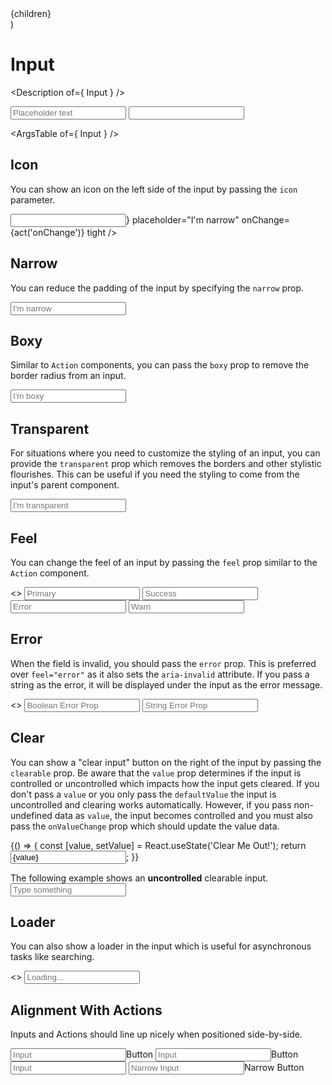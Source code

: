 


  <div
    style={{
      display: 'flex',
      alignItems: 'start',
    }}
  >
    {children}
  </div>
)

<Meta title="Basics/Inputs/Input" />

# Input

<Description of={ Input } />

<Canvas>
  <Story name="Input" decorators={[ColumnOfItems]}>
    <Input placeholder="Placeholder text" onChange={act('onChange')} />
    <Input tight defaultValue="I have a value!" onChange={act('onChange')}  />
  </Story>
</Canvas>

<ArgsTable of={ Input } />

## Icon

You can show an icon on the left side of the input by passing the
`icon` parameter.

<Canvas>
  <Story name="Icon">
    <Input icon={<SearchIcon />} placeholder="I'm narrow" onChange={act('onChange')} tight />
  </Story>
</Canvas>

## Narrow

You can reduce the padding of the input by specifying the
`narrow` prop.

<Canvas>
  <Story name="Narrow">
    <Input narrow placeholder="I'm narrow" onChange={act('onChange')} />
  </Story>
</Canvas>

## Boxy

Similar to `Action` components, you can pass the `boxy` prop to
remove the border radius from an input.

<Canvas>
  <Story name="Boxy">
    <Input boxy placeholder="I'm boxy" onChange={act('onChange')} />
  </Story>
</Canvas>

## Transparent

For situations where you need to customize the styling of an input,
you can provide the `transparent` prop which removes the borders
and other stylistic flourishes. This can be useful if you need the
styling to come from the input's parent component.

<Canvas>
  <Story name="Transparent">
    <Input transparent placeholder="I'm transparent" onChange={act('onChange')} />
  </Story>
</Canvas>

## Feel

You can change the feel of an input by passing the `feel` prop similar
to the `Action` component.

<Canvas>
  <Story name="Feel" decorators={[ColumnOfItems]}>
    <>
      <Input feel="primary" placeholder="Primary"  />
      <Input feel="success" placeholder="Success"  />
      <Input feel="error" placeholder="Error"  />
      <Input feel="warn" placeholder="Warn"  />
    </>
  </Story>
</Canvas>

## Error

When the field is invalid, you should pass the `error` prop.
This is preferred over `feel="error"` as it also sets the `aria-invalid`
attribute. If you pass a string as the error, it will be displayed
under the input as the error message.

<Canvas>
  <Story name="Error" decorators={[ColumnOfItems]}>
    <>
      <Input error placeholder="Boolean Error Prop"  />
      <Input error="No bueno!" placeholder="String Error Prop"  />
    </>
  </Story>
</Canvas>

## Clear
You can show a "clear input" button on the right of the input by
passing the `clearable` prop. Be aware that the `value` prop determines
if the input is controlled or uncontrolled which impacts how the input
gets cleared. If you don't pass a `value` or you only pass the `defaultValue`
the input is uncontrolled and clearing works automatically. However,
if you pass non-undefined data as `value`, the input becomes controlled
and you must also pass the `onValueChange` prop which should update the value
data.

<Canvas>
  <Story name="Clearable (controlled)">
    <Example>
      {() => {
        const [value, setValue] = React.useState('Clear Me Out!');
        return <Input clearable tight value={value} onValueChange={setValue} />;
      }}
    </Example>
  </Story>
</Canvas>

The following example shows an **uncontrolled** clearable input.
<Canvas>
  <Story name="Clearable (uncontrolled)">
    <Input clearable tight defaultValue="Clear Me!" placeholder="Type something" />
  </Story>
</Canvas>

## Loader

You can also show a loader in the input which is useful for
asynchronous tasks like searching.

<Canvas>
  <Story name="Loader" decorators={[ColumnOfItems]}>
    <>
      <Input loading placeholder="Loading..." tight />
    </>
  </Story>
</Canvas>

## Alignment With Actions

Inputs and Actions should line up nicely when positioned side-by-side.

<Canvas>
  <Story name="Actions Alignment">
  <Row><Input placeholder="Input" style={{marginRight: 10}} /><Action>Button</Action></Row>
    <Row><Input placeholder="Input" style={{marginRight: 10}} /><Action pill>Button</Action></Row>
    <Row><Input placeholder="Input" style={{marginRight: 10}} /><Action placeholder="Placeholder Text..."></Action></Row>
    <Row><Input narrow placeholder="Narrow Input" style={{marginRight: 10}} /><Action narrow>Narrow Button</Action></Row>
  </Story>
</Canvas>
